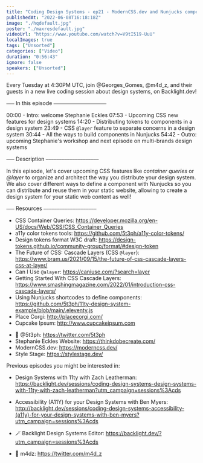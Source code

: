 ```yaml
---
title: "Coding Design Systems - ep21 - ModernCSS.dev and Nunjucks components for a static Web content"
publishedAt: "2022-06-08T16:18:18Z"
image: "./hqdefault.jpg"
poster: "./maxresdefault.jpg"
videoUrl: "https://www.youtube.com/watch?v=V9tI519-UuU"
localImages: true
tags: ["Unsorted"]
categories: ["Video"]
duration: "0:56:43"
ignore: false
speakers: ["Unsorted"]
---
```


Every Tuesday at 4:30PM UTC, join @Georges_Gomes, @m4d_z, and their guests in a new live coding session about design systems, on Backlight.dev!

⎯⎯⎯ In this episode ⎯⎯⎯⎯⎯⎯⎯⎯⎯⎯⎯⎯⎯⎯⎯⎯⎯⎯⎯⎯

00:00 - Intro: welcome Stephanie Eckles
07:53 - Upcoming CSS new features for design systems
14:20 - Distributing tokens to components in a design system
23:49 - CSS `@layer` feature to separate concerns in a design system
30:44 - All the ways to build components in Nunjucks
54:42 - Outro: upcoming Stephanie's workshop and next episode on multi-brands design systems

⎯⎯⎯ Description ⎯⎯⎯⎯⎯⎯⎯⎯⎯⎯⎯⎯⎯⎯⎯⎯⎯⎯⎯⎯

In this episode, let's cover upcoming CSS features like _container queries_ or _@layer_ to organize and architect the way you distribute your design system. We also cover different ways to define a component with Nunjucks so you can distribute and reuse them in your static website, allowing to create a design system for your static web content as well!

⎯⎯⎯ Resources ⎯⎯⎯⎯⎯⎯⎯⎯⎯⎯⎯⎯⎯⎯⎯⎯⎯⎯⎯⎯

- CSS Container Queries: https://developer.mozilla.org/en-US/docs/Web/CSS/CSS_Container_Queries
- a11y color tokens tools: https://github.com/5t3ph/a11y-color-tokens/
- Design tokens format W3C draft: https://design-tokens.github.io/community-group/format/#design-token
- The Future of CSS: Cascade Layers (CSS `@layer`): https://www.bram.us/2021/09/15/the-future-of-css-cascade-layers-css-at-layer/
- Can I Use `@alayer`: https://caniuse.com/?search=layer
- Getting Started With CSS Cascade Layers: https://www.smashingmagazine.com/2022/01/introduction-css-cascade-layers/
- Using Nunjucks shortcodes to define components: https://github.com/5t3ph/11ty-design-system-example/blob/main/.eleventy.js
- Place Corgi: http://placecorgi.com/
- Cupcake Ipsum: http://www.cupcakeipsum.com

* 🐥 @5t3ph: https://twitter.com/5t3ph
* Stephanie Eckles Website: https://thinkdobecreate.com/
* ModernCSS.dev: https://moderncss.dev/
* Style Stage: https://stylestage.dev/

Previous episodes you might be interested in:

- Design Systems with 11ty with Zach Leatherman: https://backlight.dev/sessions/coding-design-systems-design-systems-with-11ty-with-zach-leatherman?utm_campaign=sessions%3Acds
- Accessibility (A11Y) for your Design Systems with Ben Myers: http://backlight.dev/sessions/coding-design-systems-accessibility-(a11y)-for-your-design-systems-with-ben-myers?utm_campaign=sessions%3Acds

- 🪄 Backlight Design Systems Editor: https://backlight.dev/?utm_campaign=sessions%3Acds
- 🐥 m4dz: https://twitter.com/m4d_z
